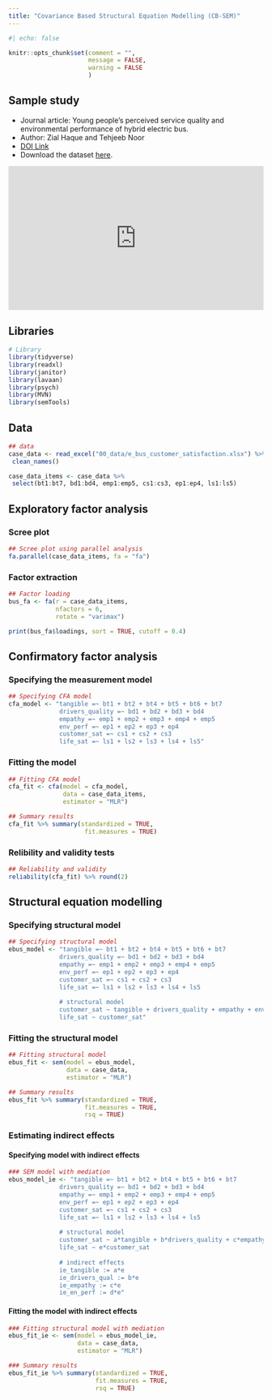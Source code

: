 ---
title: "Covariance Based Structural Equation Modelling (CB-SEM)"
---

```{r}
#| echo: false

knitr::opts_chunk$set(comment = "",
                      message = FALSE,
                      warning = FALSE
                      )

```


## Sample study

- Journal article: Young people's perceived service quality and environmental
performance of hybrid electric bus.
- Author: Zial Haque and Tehjeeb Noor
- [DOI Link](https://doi.org/10.1016/j.tbs.2020.03.003)
- Download the dataset [here](https://ars.els-cdn.com/content/image/1-s2.0-S2214367X19302492-mmc1.xlsx).


<div style="padding-bottom:56.25%; position:relative; display:block; width: 100%">
  <iframe width="100%" height="100%"
    src="https://www.sciencedirect.com/science/article/pii/S2214367X19302492"
    frameborder="0" allowfullscreen="" style="position:absolute; top:0; left: 0">
  </iframe>
</div>


## Libraries

```{r}
# Library
library(tidyverse)
library(readxl)
library(janitor)
library(lavaan)
library(psych)
library(MVN)
library(semTools)
```


## Data

```{r}
## data
case_data <- read_excel("00_data/e_bus_customer_satisfaction.xlsx") %>% 
 clean_names()

case_data_items <- case_data %>%
 select(bt1:bt7, bd1:bd4, emp1:emp5, cs1:cs3, ep1:ep4, ls1:ls5)
```


## Exploratory factor analysis

### Scree plot

```{r}
## Scree plot using parallel analysis
fa.parallel(case_data_items, fa = "fa")
```


### Factor extraction

```{r}
## Factor loading
bus_fa <- fa(r = case_data_items,
             nfactors = 6,
             rotate = "varimax")

print(bus_fa$loadings, sort = TRUE, cutoff = 0.4)
```


## Confirmatory factor analysis

### Specifying the measurement model

```{r}
## Specifying CFA model
cfa_model <- "tangible =~ bt1 + bt2 + bt4 + bt5 + bt6 + bt7
              drivers_quality =~ bd1 + bd2 + bd3 + bd4
              empathy =~ emp1 + emp2 + emp3 + emp4 + emp5
              env_perf =~ ep1 + ep2 + ep3 + ep4
              customer_sat =~ cs1 + cs2 + cs3
              life_sat =~ ls1 + ls2 + ls3 + ls4 + ls5"

```


### Fitting the model

```{r}
## Fitting CFA model
cfa_fit <- cfa(model = cfa_model, 
               data = case_data_items, 
               estimator = "MLR")

## Summary results
cfa_fit %>% summary(standardized = TRUE,
                     fit.measures = TRUE)
```


### Relibility and validity tests

```{r}
## Reliability and validity 
reliability(cfa_fit) %>% round(2)

```


## Structural equation modelling

### Specifying structural model

```{r}
## Specifying structural model
ebus_model <- "tangible =~ bt1 + bt2 + bt4 + bt5 + bt6 + bt7
              drivers_quality =~ bd1 + bd2 + bd3 + bd4
              empathy =~ emp1 + emp2 + emp3 + emp4 + emp5
              env_perf =~ ep1 + ep2 + ep3 + ep4
              customer_sat =~ cs1 + cs2 + cs3
              life_sat =~ ls1 + ls2 + ls3 + ls4 + ls5
              
              # structural model
              customer_sat ~ tangible + drivers_quality + empathy + env_perf
              life_sat ~ customer_sat"
```


### Fitting the structural model

```{r}
## Fitting structural model
ebus_fit <- sem(model = ebus_model,
                data = case_data,
                estimator = "MLR")

## Summary results
ebus_fit %>% summary(standardized = TRUE,
                     fit.measures = TRUE,
                     rsq = TRUE)
```


### Estimating indirect effects


#### Specifying model with indirect effects

```{r}
### SEM model with mediation
ebus_model_ie <- "tangible =~ bt1 + bt2 + bt4 + bt5 + bt6 + bt7
              drivers_quality =~ bd1 + bd2 + bd3 + bd4
              empathy =~ emp1 + emp2 + emp3 + emp4 + emp5
              env_perf =~ ep1 + ep2 + ep3 + ep4
              customer_sat =~ cs1 + cs2 + cs3
              life_sat =~ ls1 + ls2 + ls3 + ls4 + ls5
              
              # structural model
              customer_sat ~ a*tangible + b*drivers_quality + c*empathy + d*env_perf
              life_sat ~ e*customer_sat
             
              # indirect effects
              ie_tangible := a*e
              ie_drivers_qual := b*e
              ie_empathy := c*e
              ie_en_perf := d*e"

```


#### Fitting the model with indirect effects

```{r}
### Fitting structural model with mediation 
ebus_fit_ie <- sem(model = ebus_model_ie,
                   data = case_data,
                   estimator = "MLR")

### Summary results
ebus_fit_ie %>% summary(standardized = TRUE,
                        fit.measures = TRUE,
                        rsq = TRUE)

```

